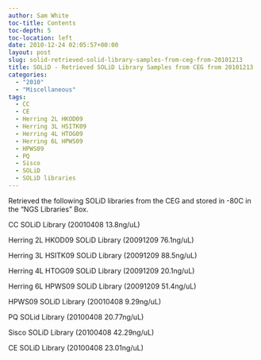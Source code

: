 ```yaml
---
author: Sam White
toc-title: Contents
toc-depth: 5
toc-location: left
date: 2010-12-24 02:05:57+00:00
layout: post
slug: solid-retrieved-solid-library-samples-from-ceg-from-20101213
title: SOLiD - Retrieved SOLiD Library Samples from CEG from 20101213
categories:
  - "2010"
  - "Miscellaneous"
tags:
  - CC
  - CE
  - Herring 2L HKOD09
  - Herring 3L HSITK09
  - Herring 4L HTOG09
  - Herring 6L HPWS09
  - HPWS09
  - PQ
  - Sisco
  - SOLiD
  - SOLiD libraries
---
```


Retrieved the following SOLiD libraries from the CEG and stored in -80C in the "NGS Libraries" Box.

CC SOLiD Library (20010408 13.8ng/uL)

Herring 2L HKOD09 SOLiD Library (20091209 76.1ng/uL)

Herring 3L HSITK09 SOLiD Library (20091209 88.5ng/uL)

Herring 4L HTOG09 SOLiD Library (20091209 20.1ng/uL)

Herring 6L HPWS09 SOLiD Library (20091209 51.4ng/uL)

HPWS09 SOLiD Library (20010408 9.29ng/uL)

PQ SOLid Library (20100408 20.77ng/uL)

Sisco SOLiD Library (20100408 42.29ng/uL)

CE SOLiD Library (20100408 23.01ng/uL)
